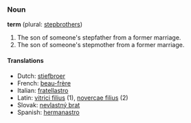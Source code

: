 === Noun ===
'''term''' (plural: [[stepbrothers]])

#The son of someone's stepfather from a former marriage.
#The son of someone's stepmother from a former marriage.

==== Translations ====

*Dutch: [[stiefbroer]]
*French: [[beau-frère]]
*Italian: [[fratellastro]]
*Latin: [[vitrici filius]] (1), [[novercae filius]] (2)
*Slovak: [[nevlastný brat]]
*Spanish: [[hermanastro]]